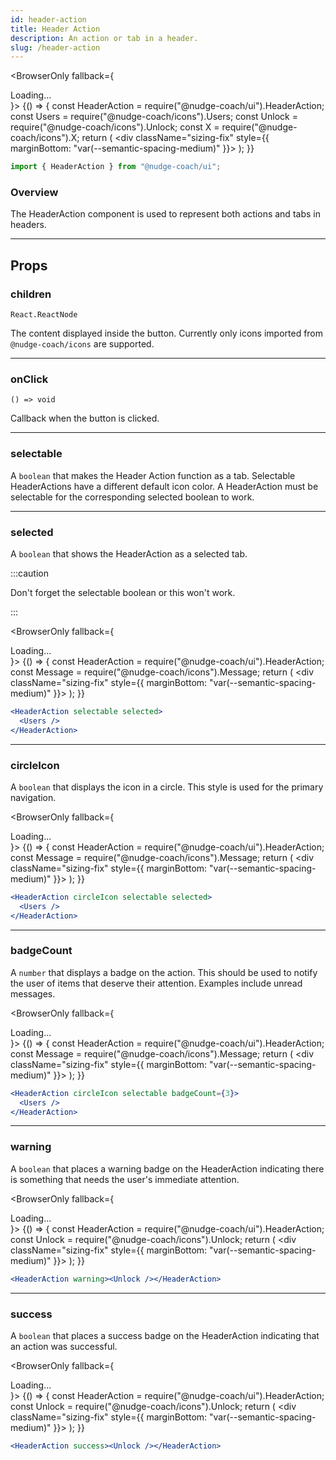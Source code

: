 ```yaml
---
id: header-action
title: Header Action
description: An action or tab in a header.
slug: /header-action
---
```



<BrowserOnly fallback={<div>Loading...</div>}>
  {() => {
    const HeaderAction = require("@nudge-coach/ui").HeaderAction;
    const Users = require("@nudge-coach/icons").Users;
    const Unlock = require("@nudge-coach/icons").Unlock;
    const X = require("@nudge-coach/icons").X;
    return (
      <div className="sizing-fix" style={{ marginBottom: "var(--semantic-spacing-medium)" }}>
        <HeaderAction><X /></HeaderAction>
        <HeaderAction circleIcon selectable selected><Users /></HeaderAction>
        <HeaderAction circleIcon success><Unlock /></HeaderAction>
      </div>
    );
  }}
</BrowserOnly>

```jsx
import { HeaderAction } from "@nudge-coach/ui";
```

### Overview

The HeaderAction component is used to represent both actions and tabs in headers.

---

## Props

### children

`React.ReactNode`

The content displayed inside the button. Currently only icons imported from `@nudge-coach/icons` are supported.

---

### onClick

`() => void`

Callback when the button is clicked.

---

### selectable

A `boolean` that makes the Header Action function as a tab. Selectable HeaderActions have a different default icon color. A HeaderAction must be selectable for the corresponding selected boolean to work.



---

### selected

A `boolean` that shows the HeaderAction as a selected tab.

:::caution

Don't forget the selectable boolean or this won't work.

:::

<BrowserOnly fallback={<div>Loading...</div>}>
  {() => {
    const HeaderAction = require("@nudge-coach/ui").HeaderAction;
    const Message = require("@nudge-coach/icons").Message;
    return (
      <div className="sizing-fix" style={{ marginBottom: "var(--semantic-spacing-medium)" }}>
        <HeaderAction selectable selected><Message /></HeaderAction>
      </div>
    );
  }}
</BrowserOnly>

```jsx
<HeaderAction selectable selected>
  <Users />
</HeaderAction>
```

---

### circleIcon

A `boolean` that displays the icon in a circle. This style is used for the primary navigation.

<BrowserOnly fallback={<div>Loading...</div>}>
  {() => {
    const HeaderAction = require("@nudge-coach/ui").HeaderAction;
    const Message = require("@nudge-coach/icons").Message;
    return (
      <div className="sizing-fix" style={{ marginBottom: "var(--semantic-spacing-medium)" }}>
        <HeaderAction circleIcon selectable><Message /></HeaderAction>
      </div>
    );
  }}
</BrowserOnly>

```jsx
<HeaderAction circleIcon selectable selected>
  <Users />
</HeaderAction>
```

---

### badgeCount

A `number` that displays a badge on the action. This should be used to notify the user of items that deserve their attention. Examples include unread messages.

<BrowserOnly fallback={<div>Loading...</div>}>
  {() => {
    const HeaderAction = require("@nudge-coach/ui").HeaderAction;
    const Message = require("@nudge-coach/icons").Message;
    return (
      <div className="sizing-fix" style={{ marginBottom: "var(--semantic-spacing-medium)" }}>
        <HeaderAction circleIcon selectable badgeCount={3}><Message /></HeaderAction>
      </div>
    );
  }}
</BrowserOnly>

```jsx
<HeaderAction circleIcon selectable badgeCount={3}>
  <Users />
</HeaderAction>
```

---

### warning

A `boolean` that places a warning badge on the HeaderAction indicating there is something that needs the user's immediate attention.

<BrowserOnly fallback={<div>Loading...</div>}>
  {() => {
    const HeaderAction = require("@nudge-coach/ui").HeaderAction;
    const Unlock = require("@nudge-coach/icons").Unlock;
    return (
      <div className="sizing-fix" style={{ marginBottom: "var(--semantic-spacing-medium)" }}>
        <HeaderAction warning><Unlock /></HeaderAction>
      </div>
    );
  }}
</BrowserOnly>

```jsx
<HeaderAction warning><Unlock /></HeaderAction>
```

---

### success

A `boolean` that places a success badge on the HeaderAction indicating that an action was successful.

<BrowserOnly fallback={<div>Loading...</div>}>
  {() => {
    const HeaderAction = require("@nudge-coach/ui").HeaderAction;
    const Unlock = require("@nudge-coach/icons").Unlock;
    return (
      <div className="sizing-fix" style={{ marginBottom: "var(--semantic-spacing-medium)" }}>
        <HeaderAction success><Unlock /></HeaderAction>
      </div>
    );
  }}
</BrowserOnly>

```jsx
<HeaderAction success><Unlock /></HeaderAction>
```